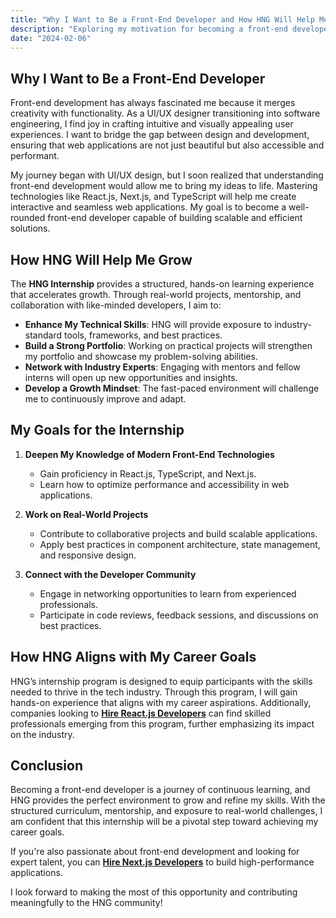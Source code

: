 ```yaml
---
title: "Why I Want to Be a Front-End Developer and How HNG Will Help Me Achieve My Goals"
description: "Exploring my motivation for becoming a front-end developer and how the HNG internship aligns with my career aspirations."
date: "2024-02-06"
---
```


## Why I Want to Be a Front-End Developer

Front-end development has always fascinated me because it merges creativity with functionality. As a UI/UX designer transitioning into software engineering, I find joy in crafting intuitive and visually appealing user experiences. I want to bridge the gap between design and development, ensuring that web applications are not just beautiful but also accessible and performant.

My journey began with UI/UX design, but I soon realized that understanding front-end development would allow me to bring my ideas to life. Mastering technologies like React.js, Next.js, and TypeScript will help me create interactive and seamless web applications. My goal is to become a well-rounded front-end developer capable of building scalable and efficient solutions.

## How HNG Will Help Me Grow

The **HNG Internship** provides a structured, hands-on learning experience that accelerates growth. Through real-world projects, mentorship, and collaboration with like-minded developers, I aim to:

- **Enhance My Technical Skills**: HNG will provide exposure to industry-standard tools, frameworks, and best practices.
- **Build a Strong Portfolio**: Working on practical projects will strengthen my portfolio and showcase my problem-solving abilities.
- **Network with Industry Experts**: Engaging with mentors and fellow interns will open up new opportunities and insights.
- **Develop a Growth Mindset**: The fast-paced environment will challenge me to continuously improve and adapt.

## My Goals for the Internship

1. **Deepen My Knowledge of Modern Front-End Technologies**  
   - Gain proficiency in React.js, TypeScript, and Next.js.  
   - Learn how to optimize performance and accessibility in web applications.

2. **Work on Real-World Projects**  
   - Contribute to collaborative projects and build scalable applications.  
   - Apply best practices in component architecture, state management, and responsive design.

3. **Connect with the Developer Community**  
   - Engage in networking opportunities to learn from experienced professionals.  
   - Participate in code reviews, feedback sessions, and discussions on best practices.

## How HNG Aligns with My Career Goals

HNG’s internship program is designed to equip participants with the skills needed to thrive in the tech industry. Through this program, I will gain hands-on experience that aligns with my career aspirations. Additionally, companies looking to **[Hire React.js Developers](https://hng.tech/hire/reactjs-developers)** can find skilled professionals emerging from this program, further emphasizing its impact on the industry.

## Conclusion

Becoming a front-end developer is a journey of continuous learning, and HNG provides the perfect environment to grow and refine my skills. With the structured curriculum, mentorship, and exposure to real-world challenges, I am confident that this internship will be a pivotal step toward achieving my career goals.

If you're also passionate about front-end development and looking for expert talent, you can **[Hire Next.js Developers](https://hng.tech/hire/nextjs-developers)** to build high-performance applications.

I look forward to making the most of this opportunity and contributing meaningfully to the HNG community!
